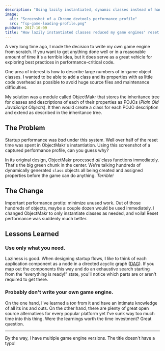 ```yaml
---
description: "Using lazily instantiated, dynamic classes instead of hand-written functions to reduce unnecessary work during loads."
image:
  alt: "Screenshot of a Chrome devtools performance profile"
  src: "fsp-game-loading-profile.png"
pubDate: 2017-10-09
title: "How lazily instantiated classes reduced my game engines' reset times by half"
---
```



A very long time ago, I made the decision to write my own game engine from scratch.
If you want to get anything done well or in a reasonable amount of time it's a terrible idea, but it does serve as a great vehicle for exploring best practices in performance-critical code.

One area of interest is how to describe large numbers of in-game object classes.
I wanted to be able to add a class and its properties with as little code overhead as possible to avoid huge source files and maintenance difficulties.

My solution was a module called ObjectMakr that stores the inheritance tree for classes and descriptions of each of their properties as POJOs (_Plain Old JavaScript Objects_).
It then would create a class for each POJO description and extend as described in the inheritance tree.

## The Problem

Startup performance was _bad_ under this system.
Well over half of the reset time was spent in ObjectMakr's instantiation.
Using this screenshot of a captured performance profile, can you guess why?

<LabeledImage
	alt="Screenshot of a performance profile within a GameStartr class taking ~700ms. Most of the time is spent in FullScreenPokemon.resetModules, and within that ObjectMakr.processFunctions."
	description="Before: ~400ms creating dynamic classes; ~700ms reset time total"
	src={objectmakrBefore}
/>

In its original design, ObjectMakr processed _all_ class functions immediately.
That's the big green chunk in the center.
We're talking hundreds of dynamically generated `class` objects all being created and assigned properties before the game can do anything.
_Terrible!_

## The Change

Important performance protip: minimize unused work.
Out of those hundreds of objects, maybe a couple dozen would be used immediately.
I changed ObjectMakr to only instantiate classes as needed, and voila! Reset performance was suddenly much better.

<LabeledImage
	alt="Screenshot of a performance profile within a GameStartr class taking ~300ms. Now, time is split within resetModules between createModuleSettings, UserWrapper, and Gameplay.startOptions."
	description="After: ~1ms creating dynamic classes; ~300ms reset time total"
	src={objectmakrAfter}
/>

## Lessons Learned

### Use only what you need.

Laziness is good.
When designing startup flows, I like to think of each application component as a node in a directed acyclic graph ([DAG](https://en.wikipedia.org/wiki/Directed_acyclic_graph)).
If you map out the components this way and do an exhaustive search starting from the “everything is ready!” state, you'll notice which parts are or aren't required to get there.

### Probably don't write your own game engine.

On the one hand, I've learned a _ton_ from it and have an intimate knowledge of all its ins and outs.
On the other hand, there are plenty of great open source alternatives for every popular platform yet I've sunk way too much time into this thing.
Were the learnings worth the time investment? Great question.

---

By the way, I have multiple game engine versions.
The title doesn't have a typo!
